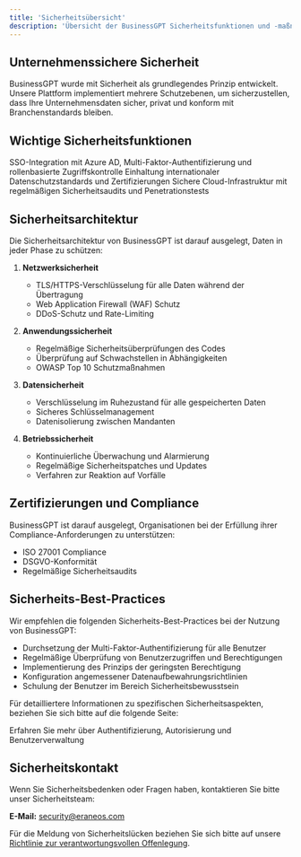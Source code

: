 ```yaml
---
title: 'Sicherheitsübersicht'
description: 'Übersicht der BusinessGPT Sicherheitsfunktionen und -maßnahmen'
---
```




## Unternehmenssichere Sicherheit

BusinessGPT wurde mit Sicherheit als grundlegendes Prinzip entwickelt. Unsere Plattform implementiert mehrere Schutzebenen, um sicherzustellen, dass Ihre Unternehmensdaten sicher, privat und konform mit Branchenstandards bleiben.

## Wichtige Sicherheitsfunktionen

<CardGroup cols={2}>
  <Card
    title="Authentifizierung & Zugriffskontrolle"
    icon="lock"
    href="/security/access-control"
  >
    SSO-Integration mit Azure AD, Multi-Faktor-Authentifizierung und rollenbasierte Zugriffskontrolle
  </Card>
  <Card
    title="Compliance"
    icon="certificate"
    href="/compliance/certifications"
  >
    Einhaltung internationaler Datenschutzstandards und Zertifizierungen
  </Card>
  <Card
    title="Infrastruktursicherheit"
    icon="server"
  >
    Sichere Cloud-Infrastruktur mit regelmäßigen Sicherheitsaudits und Penetrationstests
  </Card>
</CardGroup>

## Sicherheitsarchitektur

Die Sicherheitsarchitektur von BusinessGPT ist darauf ausgelegt, Daten in jeder Phase zu schützen:

1. **Netzwerksicherheit**
   - TLS/HTTPS-Verschlüsselung für alle Daten während der Übertragung
   - Web Application Firewall (WAF) Schutz
   - DDoS-Schutz und Rate-Limiting

2. **Anwendungssicherheit**
   - Regelmäßige Sicherheitsüberprüfungen des Codes
   - Überprüfung auf Schwachstellen in Abhängigkeiten
   - OWASP Top 10 Schutzmaßnahmen

3. **Datensicherheit**
   - Verschlüsselung im Ruhezustand für alle gespeicherten Daten
   - Sicheres Schlüsselmanagement
   - Datenisolierung zwischen Mandanten

4. **Betriebssicherheit**
   - Kontinuierliche Überwachung und Alarmierung
   - Regelmäßige Sicherheitspatches und Updates
   - Verfahren zur Reaktion auf Vorfälle

## Zertifizierungen und Compliance

BusinessGPT ist darauf ausgelegt, Organisationen bei der Erfüllung ihrer Compliance-Anforderungen zu unterstützen:

- ISO 27001 Compliance
- DSGVO-Konformität
- Regelmäßige Sicherheitsaudits

## Sicherheits-Best-Practices

Wir empfehlen die folgenden Sicherheits-Best-Practices bei der Nutzung von BusinessGPT:

- Durchsetzung der Multi-Faktor-Authentifizierung für alle Benutzer
- Regelmäßige Überprüfung von Benutzerzugriffen und Berechtigungen
- Implementierung des Prinzips der geringsten Berechtigung
- Konfiguration angemessener Datenaufbewahrungsrichtlinien
- Schulung der Benutzer im Bereich Sicherheitsbewusstsein

Für detailliertere Informationen zu spezifischen Sicherheitsaspekten, beziehen Sie sich bitte auf die folgende Seite:

<CardGroup cols={1}>
  <Card
    title="Details zur Zugriffskontrolle"
    icon="user-lock"
    href="/security/access-control"
  >
    Erfahren Sie mehr über Authentifizierung, Autorisierung und Benutzerverwaltung
  </Card>
</CardGroup>

## Sicherheitskontakt

Wenn Sie Sicherheitsbedenken oder Fragen haben, kontaktieren Sie bitte unser Sicherheitsteam:

**E-Mail:** security@eraneos.com

Für die Meldung von Sicherheitslücken beziehen Sie sich bitte auf unsere [Richtlinie zur verantwortungsvollen Offenlegung](https://eraneos.com/security/disclosure).
